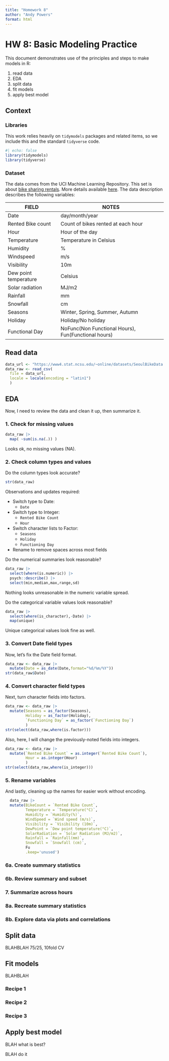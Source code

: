 ```yaml
---
title: "Homework 8"
author: "Andy Powers"
format: html
---
```


# HW 8: Basic Modeling Practice

This document demonstrates use of the principles and steps to make models in R:

1.  read data
2.  EDA
3.  split data
4.  fit models
5.  apply best model

## Context

### Libraries

This work relies heavily on `tidymodels` packages and related items, so we include this and the standard `tidyverse` code.

```r
#| echo: false
library(tidymodels)
library(tidyverse)
```

### Dataset

The data comes from the UCI Machine Learning Repository. This set is about [bike sharing rentals](https://www4.stat.ncsu.edu/~online/datasets/SeoulBikeData.csv). More details available [here](https://archive.ics.uci.edu/dataset/560/seoul+bike+sharing+demand). The data description describes the following variables:

| FIELD                 | NOTES                                               |
|------------------------|------------------------------------------------|
| Date                  | day/month/year                                      |
| Rented Bike count     | Count of bikes rented at each hour                  |
| Hour                  | Hour of the day                                     |
| Temperature           | Temperature in Celsius                              |
| Humidity              | \%                                                  |
| Windspeed             | m/s                                                 |
| Visibility            | 10m                                                 |
| Dew point temperature | Celsius                                             |
| Solar radiation       | MJ/m2                                               |
| Rainfall              | mm                                                  |
| Snowfall              | cm                                                  |
| Seasons               | Winter, Spring, Summer, Autumn                      |
| Holiday               | Holiday/No holiday                                  |
| Functional Day        | NoFunc(Non Functional Hours), Fun(Functional hours) |

## Read data

```r
data_url <- "https://www4.stat.ncsu.edu/~online/datasets/SeoulBikeData.csv"
data_raw <- read_csv(
  file = data_url, 
  locale = locale(encoding = "latin1")
  )
```

## EDA

Now, I need to review the data and clean it up, then summarize it.

### 1. Check for missing values

```r
data_raw |> 
  map( ~sum(is.na(.)) )
```

Looks ok, no missing values (NA).

### 2. Check column types and values

Do the column types look accurate?

```r
str(data_raw)
```

Observations and updates required:

- Switch type to Date:
  - `Date`
- Switch type to Integer:
  - `Rented Bike Count`
  - `Hour`
- Switch character lists to Factor:
  - `Seasons`
  - `Holiday`
  - `Functioning Day`
- Rename to remove spaces across most fields

Do the numerical summaries look reasonable?

```r
data_raw |>
  select(where(is.numeric)) |>
  psych::describe() |>
  select(min,median,max,range,sd)
```

Nothing looks unreasonable in the numeric variable spread.

Do the categorical variable values look reasonable?

```r
data_raw |>
  select(where(is_character),-Date) |>
  map(unique)
```

Unique categorical values look fine as well.

### 3. Convert Date field types

Now, let's fix the Date field format.

```r
data_raw <- data_raw |>
  mutate(Date = as_date(Date,format="%d/%m/%Y"))
str(data_raw$Date)
```

### 4. Convert character field types

Next, turn character fields into factors.

```r
data_raw <- data_raw |>
  mutate(Seasons = as_factor(Seasons),
         Holiday = as_factor(Holiday),
         `Functioning Day` = as_factor(`Functioning Day`)
         )
str(select(data_raw,where(is.factor)))
```

Also, here, I will change the previously-noted fields into integers.

```r
data_raw <- data_raw |>
  mutate(`Rented Bike Count` = as.integer(`Rented Bike Count`),
         Hour = as.integer(Hour)
         )
str(select(data_raw,where(is_integer)))
```

### 5. Rename variables

And lastly, cleaning up the names for easier work without encoding.

```r
  data_raw |>
  mutate(BikeCount = `Rented Bike Count`,
         Temperature = `Temperature(°C)`,
         Humidity = `Humidity(%)`,
         WindSpeed = `Wind speed (m/s)`,
         Visibility = `Visibility (10m)`,
         DewPoint = `Dew point temperature(°C)`,
         SolarRadiation = `Solar Radiation (MJ/m2)`,
         Rainfall = `Rainfall(mm)`,
         Snowfall = `Snowfall (cm)`,
         Fu
         .keep='unused')
```


### 6a. Create summary statistics

### 6b. Review summary and subset

### 7. Summarize across hours

### 8a. Recreate summary statistics

### 8b. Explore data via plots and correlations

## Split data

BLAHBLAH 75/25, 10fold CV

## Fit models

BLAHBLAH

### Recipe 1

### Recipe 2

### Recipe 3

## Apply best model

BLAH what is best?

BLAH do it
